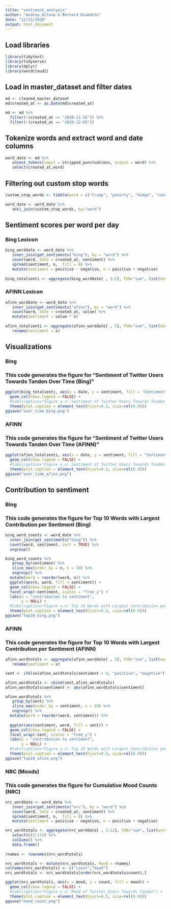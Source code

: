 ---
title: "sentiment_analysis"
author: "Andrew Altuna & Bernard Diamante"
date: "12/31/2020"
output: html_document
---

## Load libraries
```{r}
library(tidytext)
library(tidyverse)
library(dplyr)
library(wordcloud2)
```

## Load in master_dataset and filter dates
```{r}
md <- cleaned_master_dataset
md$created_at <- as.Date(md$created_at)

md <- md %>%
  filter(!(created_at <= "2020-11-28")) %>%
  filter(!(created_at == "2020-12-05"))
```

## Tokenize words and extract word and date columns
```{r}
word_date <- md %>%
   unnest_tokens(input = stripped_punctuations, output = word) %>%
   select(created_at,word)
```

## Filtering out custom stop words
```{r}
custom_stop_words <- tibble(word = c("trump", "poverty", "hedge", "conservative", "inequality", "rhetoric", "nominate", "management", "cabinet", "government", "pick", "director", "council", "president", "elect", "budget", "confirmed", "center", "team", "pay", "labor", "senate", "trade", "white", "deputy", "horse", "committee", "cap", "policy", "rod", "spokesman", "extra", "john", "nomination" ), lexicon = c("custom"))

word_date <- word_date %>%
   anti_join(custom_stop_words, by="word")
```

## Sentiment scores per word per day

### Bing Lexicon
```{r}
bing_worddate <- word_date %>%
   inner_join(get_sentiments("bing"), by = "word") %>%
   count(word, date = created_at, sentiment) %>%
   spread(sentiment, n,  fill = 0) %>%
   mutate(sentiment = positive - negative, n = positive + negative)
  
bing_totalsenti <- aggregate(bing_worddate[ , 3:5], FUN="sum", list(date = bing_worddate$date))
```

### AFINN Lexicon
```{r}
afinn_worddate <- word_date %>%
   inner_join(get_sentiments("afinn"), by = "word") %>%
   count(word, date = created_at, value) %>%
   mutate(sentiment = value * n)
   
afinn_totalsenti <- aggregate(afinn_worddate[ , 5], FUN="sum", list(date = afinn_worddate$date))%>%
   rename(sentiment = x)
```

## Visualizations

### Bing
### This code generates the figure for "Sentiment of Twitter Users Towards Tanden Over Time (Bing)"
```{r}
ggplot(bing_totalsenti, aes(x = date, y = sentiment, fill = "Sentiment")) +
  geom_col(show.legend = FALSE) +
  #labs(caption="Figure x.x: Sentiment of Twitter Users Towards Tanden Over Time (Bing)") + 
  theme(plot.caption = element_text(hjust=0.5, size=rel(0.9)))
ggsave("over_time_bing.png")
```
### AFINN
### This code generates the figure for "Sentiment of Twitter Users Towards Tanden Over Time (AFINN)"
```{r}
ggplot(afinn_totalsenti, aes(x = date, y = sentiment, fill = "Sentiment")) +
  geom_col(show.legend = FALSE) +
  #labs(caption="Figure x.x: Sentiment of Twitter Users Towards Tanden Over Time (AFINN)") +
  theme(plot.caption = element_text(hjust=0.5, size=rel(0.9)))
ggsave("over_time_afinn.png")
```
## Contribution to sentiment

### Bing
### This code generates the figure for Top 10 Words with Largest Contribution per Sentiment (Bing)
```{r}
bing_word_counts <- word_date %>%
  inner_join(get_sentiments("bing")) %>%
  count(word, sentiment, sort = TRUE) %>%
  ungroup()

bing_word_counts %>%
   group_by(sentiment) %>%
   slice_max(order_by = n, n = 10) %>%
   ungroup() %>%
  mutate(word = reorder(word, n)) %>%
  ggplot(aes(n, word, fill = sentiment)) +
  geom_col(show.legend = FALSE) +
  facet_wrap(~sentiment, scales = "free_y") +
  labs(x = "contribution to sentiment",
       y = NULL) +
  #labs(caption="Figure x.x: Top 10 Words with Largest Contribution per Sentiment (Bing)") +
  theme(plot.caption = element_text(hjust=0.5, size=rel(0.9)))
ggsave("top10_bing.png")
```
### AFINN
### This code generates the figure for Top 10 Words with Largest Contribution per Sentiment (AFINN)
```{r}
afinn_wordtotals <- aggregate(afinn_worddate[ , 5], FUN="sum", list(word = afinn_worddate$word)) %>%
   rename(sentiment = x)

sent <- ifelse(afinn_wordtotals$sentiment > 0, "positive", "negative")

afinn_wordtotals <- cbind(sent,afinn_wordtotals)
afinn_wordtotals$sentiment <- abs(afinn_wordtotals$sentiment)

afinn_wordtotals %>%
   group_by(sent) %>%
   slice_max(order_by = sentiment, n = 10) %>%
   ungroup() %>%
  mutate(word = reorder(word, sentiment)) %>%
   
  ggplot(aes(sentiment, word, fill = sent)) +
  geom_col(show.legend = FALSE) +
  facet_wrap(~sent, scales = "free_y") +
  labs(x = "contribution to sentiment",
       y = NULL) +
  #labs(caption="Figure x.x: Top 10 Words with Largest Contribution per Sentiment (AFINN)") + 
  theme(plot.caption = element_text(hjust=0.5, size=rel(0.9)))
ggsave("top10_afinn.png")
```
### NRC (Moods)
### This code generates the figure for Cumulative Mood Counts (NRC)
```{r}
nrc_worddate <- word_date %>%
   inner_join(get_sentiments("nrc"), by = "word") %>%
   count(word, date = created_at, sentiment) %>%
   spread(sentiment, n,  fill = 0) %>%
   mutate(sentiment = positive - negative, n = positive + negative)

nrc_wordtotals <- aggregate(nrc_worddate[ , 3:12], FUN="sum", list(word = nrc_worddate$word)) %>%
   select(c(2:11)) %>%
   colSums() %>%
   data.frame()
   
rnames <- rownames(nrc_wordtotals)

nrc_wordtotals <- mutate(nrc_wordtotals, Mood = rnames)
colnames(nrc_wordtotals) <- c("count","mood")
nrc_wordtotals <- nrc_wordtotals[order(nrc_wordtotals$count),]

ggplot(nrc_wordtotals, aes(x = mood, y = count, fill = mood)) +
  geom_col(show.legend = FALSE) +
  #labs(caption="Figure x.x: Mood of Twitter Users Towards Tanden") + 
  theme(plot.caption = element_text(hjust=0.5, size=rel(0.9)))
ggsave("mood_count.png")
```